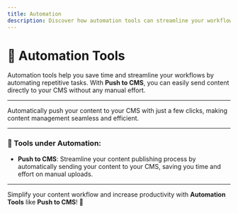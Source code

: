 ```yaml
---
title: Automation
description: Discover how automation tools can streamline your workflows, including the ability to push content directly to your CMS.
---
```


# 🤖 Automation Tools

Automation tools help you save time and streamline your workflows by automating repetitive tasks. With **Push to CMS**, you can easily send content directly to your CMS without any manual effort.

---

<CardGroup cols={2}>
  <Card
    title="Push to CMS"
    icon="square-1"
    href="https://mintlify.com/docs/push-to-cms"
  >
    Automatically push your content to your CMS with just a few clicks, making content management seamless and efficient.
  </Card>
</CardGroup>

---

### 🔧 Tools under Automation:

- **Push to CMS**: Streamline your content publishing process by automatically sending your content to your CMS, saving you time and effort on manual uploads.

---

Simplify your content workflow and increase productivity with **Automation Tools** like **Push to CMS**! 🚀

